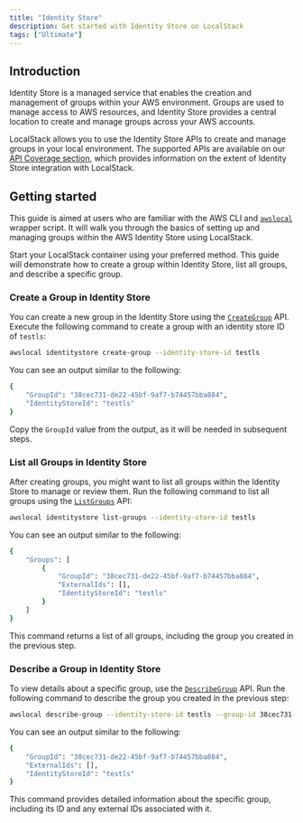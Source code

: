 ```yaml
---
title: "Identity Store"
description: Get started with Identity Store on LocalStack
tags: ["Ultimate"]
---
```


## Introduction

Identity Store is a managed service that enables the creation and management of groups within your AWS environment.
Groups are used to manage access to AWS resources, and Identity Store provides a central location to create and manage groups across your AWS accounts.

LocalStack allows you to use the Identity Store APIs to create and manage groups in your local environment.
The supported APIs are available on our [API Coverage section](#api-coverage), which provides information on the extent of Identity Store integration with LocalStack.

## Getting started

This guide is aimed at users who are familiar with the AWS CLI and [`awslocal`](https://github.com/localstack/awscli-local) wrapper script.
It will walk you through the basics of setting up and managing groups within the AWS Identity Store using LocalStack.

Start your LocalStack container using your preferred method.
This guide will demonstrate how to create a group within Identity Store, list all groups, and describe a specific group.

### Create a Group in Identity Store

You can create a new group in the Identity Store using the [`CreateGroup`](https://docs.aws.amazon.com/singlesignon/latest/IdentityStoreAPIReference/API_CreateGroup.html) API.
Execute the following command to create a group with an identity store ID of `testls`:

```bash
awslocal identitystore create-group --identity-store-id testls
```

You can see an output similar to the following:

```bash
{
    "GroupId": "38cec731-de22-45bf-9af7-b74457bba884",
    "IdentityStoreId": "testls"
}
```

Copy the `GroupId` value from the output, as it will be needed in subsequent steps.

### List all Groups in Identity Store

After creating groups, you might want to list all groups within the Identity Store to manage or review them.
Run the following command to list all groups using the [`ListGroups`](https://docs.aws.amazon.com/singlesignon/latest/IdentityStoreAPIReference/API_ListGroups.html) API:

```bash
awslocal identitystore list-groups --identity-store-id testls
```

You can see an output similar to the following:

```bash
{
    "Groups": [
        {
            "GroupId": "38cec731-de22-45bf-9af7-b74457bba884",
            "ExternalIds": [],
            "IdentityStoreId": "testls"
        }
    ]
}
```

This command returns a list of all groups, including the group you created in the previous step.

### Describe a Group in Identity Store

To view details about a specific group, use the [`DescribeGroup`](https://docs.aws.amazon.com/singlesignon/latest/IdentityStoreAPIReference/API_DescribeGroup.html) API.
Run the following command to describe the group you created in the previous step:

```bash
awslocal describe-group --identity-store-id testls --group-id 38cec731-de22-45bf-9af7-b74457bba884
```

You can see an output similar to the following:

```bash
{
    "GroupId": "38cec731-de22-45bf-9af7-b74457bba884",
    "ExternalIds": [],
    "IdentityStoreId": "testls"
}
```

This command provides detailed information about the specific group, including its ID and any external IDs associated with it.
